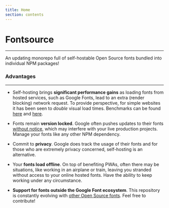 ```yaml
---
title: Home
section: contents
---
```


# Fontsource

---

An updating monorepo full of self-hostable Open Source fonts bundled into individual NPM packages!

<CarbonAd />

### Advantages

---

- Self-hosting brings **significant performance gains** as loading fonts from hosted services, such as Google Fonts, lead to an extra (render blocking) network request. To provide perspective, for simple websites it has been seen to _double_ visual load times.
  Benchmarks can be found [here](https://github.com/HTTPArchive/almanac.httparchive.org/pull/607) and [here](https://github.com/reactiflux/reactiflux.com/pull/21).

- Fonts remain **version locked**. Google often pushes updates to their fonts [without notice](https://github.com/google/fonts/issues/1307), which may interfere with your live production projects. Manage your fonts like any other NPM dependency.

- Commit to **privacy**. Google does track the usage of their fonts and for those who are extremely privacy concerned, self-hosting is an alternative.

- Your **fonts load offline**. On top of benefiting PWAs, often there may be situations, like working in an airplane or train, leaving you stranded without access to your online hosted fonts. Have the ability to keep working under any circumstance.

- **Support for fonts outside the Google Font ecosystem**. This repository is constantly evolving with [other Open Source fonts](https://github.com/fontsource/fontsource/blob/master/FONTLIST.md). Feel free to contribute!
